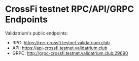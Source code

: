 # CrossFi testnet RPC/API/GRPC Endpoints

Validatrium's public endpoints: 
* RPC: https://rpc-crossfi.testnet.validatrium.club
* API: https://api-crossfi.testnet.validatrium.club
* GRPC: http://grpc-crossfi.testnet.validatrium.club:29690
